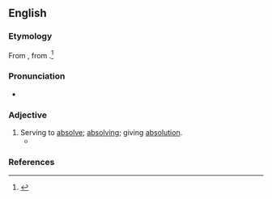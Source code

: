 ==English==

===Etymology===
From {{etyl|la|en}} {{m|la|absolūtōrius}}, from {{m|la|absolvō||absolve}}.<ref name=RHD>{{R:RHCD|page=6}}</ref>

===Pronunciation===
* {{a|US}} {{IPA|/æbˈsɑl.jəˌtɔɹ.i/}}

===Adjective===
{{en-adj}}

# Serving to [[absolve]]; [[absolving]]; giving [[absolution]].
#* {{quote-book
|year=1997
|author=Dan P. McAdams
|title=[http://books.google.com/books?id=2d0v6Y6JoxAC&pg=PA107&dq=absolutory&sig=ACfU3U3qtUiZR2suqDIQwVJEsVJJAxKPSA The Stories We Live by: Personal Myths and the Making of the Self]
|page=107
|passage=Finally, in the self-'''absolutory''' strategy, a negative past is seen to have produced a negative present.}}

===References===
<references/>